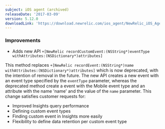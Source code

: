 ```yaml
---
subject: iOS agent (archived)
releaseDate: '2017-03-09'
version: 5.12.0
downloadLink: 'https://download.newrelic.com/ios_agent/NewRelic_iOS_Agent_5.12.0.zip'
---
```


### Improvements

* Adds new API `+[NewRelic recordCustomEvent:(NSString*)eventType withAttributes:(NSDictionary*)attributes]`

This method replaces `+[NewRelic recordEvent:(NSString*)name withAttributes:(NSDictionary*)attributes]` which is now deprecated, with the intention of removal in the future. The new API creates a new event with an event type specified by the `eventType` parameter, whereas the deprecated method create a event with the Mobile event type and an attribute with the name 'name' and the value of the `name` parameter. This change satisfies customer requests for:

* Improved Insights query performance
* Defining custom event types
* Finding custom event in Insights more easily
* Flexibility to define data retention per custom event type

